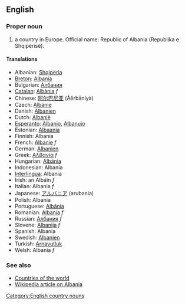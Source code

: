 ==English==

===Proper noun===

# a country in Europe. Official name: Republic of Albania (Republika e Shqipërisë).

====Translations====
*Albanian: [[Shqipëria]]
*[[Breton]]:  [[Albania]]
*Bulgarian: [[Албания]]
*[[Catalan]]: [[Albània]] ''f''
*Chinese: [[阿尔巴尼亚]] (Āěrbāníyà)
*Czech: [[Albánie]]
*Danish: [[Albanien]]
*Dutch: [[Albanië]]
*[[Esperanto]]: [[Albanio]], [[Albanujo]]
*Estonian: [[Albaania]]
*Finnish: Albania
*French: [[Albanie]] ''f''
*German: [[Albanien]]
*Greek: [[Αλβανία]] ''f''
*Hungarian: [[Albánia]]
*Indonesian: Albania
*[[Interlingua]]: Albania
*Irish: an Albáin ''f''
*Italian: Albania ''f''
*Japanese: [[アルバニア]] (arubania)
*Polish: Albania
*Portuguese: [[Albânia]]
*Romanian: [[Albania]] ''f''
*Russian: [[Албания]] ''f''
*Slovene: [[Albanija]] ''f''
*Spanish: Albania
*Swedish: [[Albanien]]
*Turkish: [[Arnavutluk]]
*Welsh: Albania ''f''

===See also===
*[[Countries of the world]]
*[[en:Albania|Wikipedia article on Albania]]

[[Category:English country nouns]]